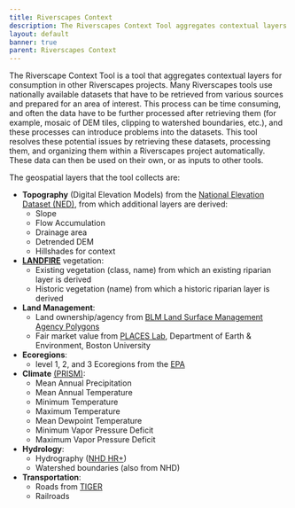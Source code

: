 ```yaml
---
title: Riverscapes Context
description: The Riverscapes Context Tool aggregates contextual layers for consumption in other Riverscapes projects.
layout: default
banner: true
parent: Riverscapes Context
---
```


The Riverscape Context Tool is a tool that aggregates contextual layers for consumption in other Riverscapes projects. Many Riverscapes tools use nationally available datasets that have to be retrieved from various sources and prepared for an area of interest. This process can be time consuming, and often the data have to be further processed after retrieving them (for example, mosaic of DEM tiles, clipping to watershed boundaries, etc.), and these processes can introduce problems into the datasets. This tool resolves these potential issues by retrieving these datasets, processing them, and organizing them within a Riverscapes project automatically. These data can then be used on their own, or as inputs to other tools.

The geospatial layers that the tool collects are:
- **Topography** (Digital Elevation Models) from the [National Elevation Dataset (NED)](https://gdg.sc.egov.usda.gov/Catalog/ProductDescription/NED.html), from which additional layers are derived:
  - Slope
  - Flow Accumulation
  - Drainage area
  - Detrended DEM
  - Hillshades for context
- [**LANDFIRE**](https://landfire.gov/) vegetation:
  - Existing vegetation (class, name) from which an existing riparian layer is derived
  - Historic vegetation (name) from which a historic riparian layer is derived
- **Land Management**:
  - Land ownership/agency from [BLM Land Surface Management Agency Polygons](https://landscape.blm.gov/geoportal/catalog/search/resource/details.page?uuid=%7B2A8B8906-7711-4AF7-9510-C6C7FD991177%7D)
  - Fair market value from [PLACES Lab](https://placeslab.org/fmv_usa/), Department of Earth & Environment, Boston University
- **Ecoregions**:
  - level 1, 2, and 3 Ecoregions from the [EPA](https://www.epa.gov/eco-research/ecoregions)
- **Climate** [(PRISM)](https://prism.oregonstate.edu/):
  - Mean Annual Precipitation
  - Mean Annual Temperature
  - Minimum Temperature
  - Maximum Temperature
  - Mean Dewpoint Temperature
  - Minimum Vapor Pressure Deficit
  - Maximum Vapor Pressure Deficit
- **Hydrology**:
  - Hydrography ([NHD HR+](https://www.usgs.gov/core-science-systems/ngp/national-hydrography/nhdplus-high-resolution))
  - Watershed boundaries (also from NHD)
- **Transportation**:
  - Roads from [TIGER](https://data-usdot.opendata.arcgis.com/documents/usdot::census-tiger-line-roads/about)
  - Railroads

<Youtube embedId="1Qp8CpGmaAE"/>